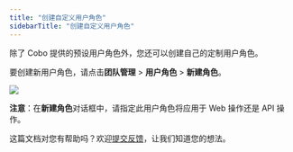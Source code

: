 ```yaml
---
title: "创建自定义用户角色"
sidebarTitle: "创建自定义用户角色"
---
```


除了 Cobo 提供的预设用户角色外，您还可以创建自己的定制用户角色。

要创建新用户角色，请点击**团队管理** > **用户角色** > **新建角色**。

<img src="/cn/images/organization/customize.png" className="screenshot_modal"/>

**注意**：在**新建角色**对话框中，请指定此用户角色将应用于 Web 操作还是 API 操作。

<Tip>这篇文档对您有帮助吗？欢迎[提交反馈](https://forms.zohopublic.com/cobo/form/DocumentFeedbackForm/formperma/QvLOhxJv1_JMsJ-1dleZ8Itb_7rzN-LtgvsDdxosoVI)，让我们知道您的想法。</Tip>